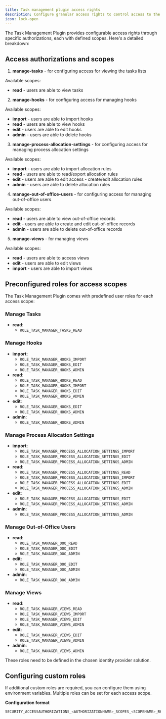 ```yaml
---
title: Task management plugin access rights
description: Configure granular access rights to control access to the Task Management Plugin components.
icon: lock-open
---
```


The Task Management Plugin provides configurable access rights through specific authorizations, each with defined scopes. Here's a detailed breakdown:

## Access authorizations and scopes

1. **manage-tasks** - for configuring access for viewing the tasks lists

Available scopes:

* **read** - users are able to view tasks

2.  **manage-hooks** - for configuring access for managing hooks

Available scopes:

* **import** - users are able to import hooks
* **read** - users are able to view hooks
* **edit** - users are able to edit hooks
* **admin** - users are able to delete hooks

3.  **manage-process-allocation-settings** - for configuring access for managing process allocation settings

Available scopes:

* **import** - users are able to import allocation rules
* **read** - users are able to read/export allocation rules
* **edit** - users are able to edit access - create/edit allocation rules
* **admin** - users are able to delete allocation rules

4.  **manage-out-of-office-users** - for configuring access for managing out-of-office users

Available scopes:

* **read** - users are able to view out-of-office records
* **edit** - users are able to create and edit out-of-office records
* **admin** - users are able to delete out-of-office records


5. **manage-views** - for managing views

Available scopes:

* **read** - users are able to access views
* **edit** - users are able to edit views
* **import** - users are able to import views

## Preconfigured roles for access scopes

The Task Management Plugin comes with predefined user roles for each access scope:

### Manage Tasks

- **read**:
  - `ROLE_TASK_MANAGER_TASKS_READ`

### Manage Hooks

- **import**:
  - `ROLE_TASK_MANAGER_HOOKS_IMPORT`
  - `ROLE_TASK_MANAGER_HOOKS_EDIT`
  - `ROLE_TASK_MANAGER_HOOKS_ADMIN`
- **read**:
  - `ROLE_TASK_MANAGER_HOOKS_READ`
  - `ROLE_TASK_MANAGER_HOOKS_IMPORT`
  - `ROLE_TASK_MANAGER_HOOKS_EDIT`
  - `ROLE_TASK_MANAGER_HOOKS_ADMIN`
- **edit**:
  - `ROLE_TASK_MANAGER_HOOKS_EDIT`
  - `ROLE_TASK_MANAGER_HOOKS_ADMIN`
- **admin**:
  - `ROLE_TASK_MANAGER_HOOKS_ADMIN`

### Manage Process Allocation Settings

- **import**:
  - `ROLE_TASK_MANAGER_PROCESS_ALLOCATION_SETTINGS_IMPORT`
  - `ROLE_TASK_MANAGER_PROCESS_ALLOCATION_SETTINGS_EDIT`
  - `ROLE_TASK_MANAGER_PROCESS_ALLOCATION_SETTINGS_ADMIN`
- **read**:
  - `ROLE_TASK_MANAGER_PROCESS_ALLOCATION_SETTINGS_READ`
  - `ROLE_TASK_MANAGER_PROCESS_ALLOCATION_SETTINGS_IMPORT`
  - `ROLE_TASK_MANAGER_PROCESS_ALLOCATION_SETTINGS_EDIT`
  - `ROLE_TASK_MANAGER_PROCESS_ALLOCATION_SETTINGS_ADMIN`
- **edit**:
  - `ROLE_TASK_MANAGER_PROCESS_ALLOCATION_SETTINGS_EDIT`
  - `ROLE_TASK_MANAGER_PROCESS_ALLOCATION_SETTINGS_ADMIN`
- **admin**:
  - `ROLE_TASK_MANAGER_PROCESS_ALLOCATION_SETTINGS_ADMIN`

### Manage Out-of-Office Users

- **read**:
  - `ROLE_TASK_MANAGER_OOO_READ`
  - `ROLE_TASK_MANAGER_OOO_EDIT`
  - `ROLE_TASK_MANAGER_OOO_ADMIN`
- **edit**:
  - `ROLE_TASK_MANAGER_OOO_EDIT`
  - `ROLE_TASK_MANAGER_OOO_ADMIN`
- **admin**:
  - `ROLE_TASK_MANAGER_OOO_ADMIN`

### Manage Views

- **read**:
  - `ROLE_TASK_MANAGER_VIEWS_READ`
  - `ROLE_TASK_MANAGER_VIEWS_IMPORT`
  - `ROLE_TASK_MANAGER_VIEWS_EDIT`
  - `ROLE_TASK_MANAGER_VIEWS_ADMIN`
- **edit**:
  - `ROLE_TASK_MANAGER_VIEWS_EDIT`
  - `ROLE_TASK_MANAGER_VIEWS_ADMIN`
- **admin**:
  - `ROLE_TASK_MANAGER_VIEWS_ADMIN`

<Info>
These roles need to be defined in the chosen identity provider solution.
</Info>

## Configuring custom roles

If additional custom roles are required, you can configure them using environment variables. Multiple roles can be set for each access scope.

**Configuration format**

```bash
SECURITY_ACCESSAUTHORIZATIONS_<AUTHORIZATIONNAME>_SCOPES_<SCOPENAME>_ROLESALLOWED: <NEEDED_ROLE_NAMES>
```